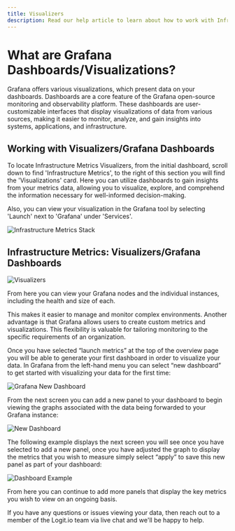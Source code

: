 ```yaml
---
title: Visualizers
description: Read our help article to learn about how to work with Infrastructure Metrics visualizers and dashboards in Logit.io
---
```


# What are Grafana Dashboards/Visualizations?

Grafana offers various visualizations, which present data on your dashboards. 
Dashboards are a core feature of the Grafana open-source monitoring and 
observability platform. These dashboards are user-customizable interfaces 
that display visualizations of data from various sources, making it easier 
to monitor, analyze, and gain insights into systems, applications, and infrastructure.

## Working with Visualizers/Grafana Dashboards
To locate Infrastructure Metrics Visualizers, from the initial dashboard, 
scroll down to find 'Infrastructure Metrics', to the right of this section 
you will find the 'Visualizations' card. Here you can utilize dashboards to 
gain insights from your metrics data, allowing you to visualize, explore, 
and comprehend the information necessary for well-informed decision-making. 

Also, you can view your visualization in the Grafana tool by selecting 'Launch' next to 'Grafana' under 'Services'.

![Infrastructure Metrics Stack](@/images/help/infrastructure-metrics/infrastructure-metrics-stack.png)

## Infrastructure Metrics: Visualizers/Grafana Dashboards

![Visualizers](@/images/help/infrastructure-metrics/visualizers.png)

From here you can view your Grafana nodes and the individual instances, 
including the health and size of each. 

This makes it easier to manage and monitor complex environments. Another 
advantage is that Grafana allows users to create custom metrics and visualizations. 
This flexibility is valuable for tailoring monitoring to the specific 
requirements of an organization.

Once you have selected “launch metrics” at the top of the overview page 
you will be able to generate your first dashboard in order to visualize 
your data. In Grafana from the left-hand menu you can select “new dashboard” 
to get started with visualizing your data for the first time:

![Grafana New Dashboard](@/images/help/infrastructure-metrics/grafana-new-dashboard.png)

From the next screen you can add a new panel to your dashboard to begin 
viewing the graphs associated with the data being forwarded to your Grafana instance:

![New Dashboard](@/images/help/infrastructure-metrics/new-dashboard.png)

The following example displays the next screen you will see once you have 
selected to add a new panel, once you have adjusted the graph to display the 
metrics that you wish to measure simply select “apply” to save this new panel 
as part of your dashboard:

![Dashboard Example](@/images/help/infrastructure-metrics/dashboard-example.png)

From here you can continue to add more panels that display the key metrics you 
wish to view on an ongoing basis.

If you have any questions or issues viewing your data, then reach out to a 
member of the Logit.io team via live chat and we'll be happy to help.

<FolderBrowser title="What's Next" titleTag="h4" />